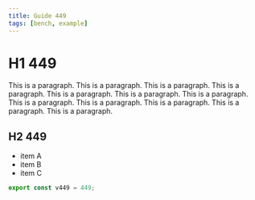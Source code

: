 ```yaml
---
title: Guide 449
tags: [bench, example]
---
```


# H1 449

This is a paragraph. This is a paragraph. This is a paragraph. This is a paragraph. This is a paragraph. This is a paragraph. This is a paragraph. This is a paragraph. This is a paragraph. This is a paragraph. This is a paragraph. This is a paragraph. 

## H2 449

- item A
- item B
- item C

```ts
export const v449 = 449;
```